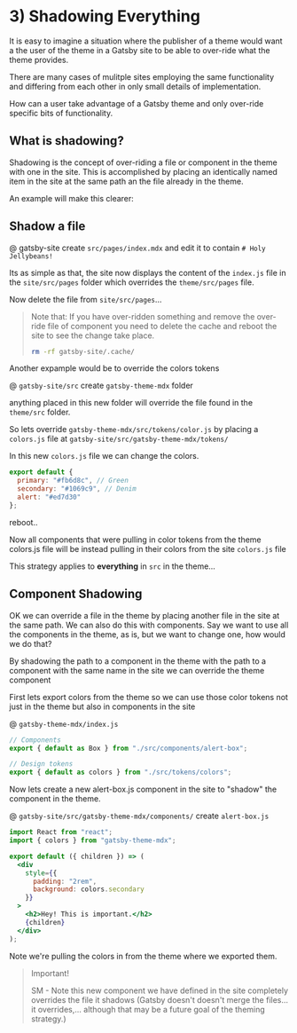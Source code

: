 # 3) Shadowing Everything

It is easy to imagine a situation where the publisher of a theme would want a the user of the theme in a Gatsby site to be able to over-ride what the theme provides.  

There are many cases of mulitple sites employing the same functionality and differing from each other in only small details of implementation.

How can a user take advantage of a Gatsby theme and only over-ride specific bits of functionality.

## What is shadowing?

Shadowing is the concept of over-riding a file or component in the theme with one in the site. This is accomplished by placing an identically named item in the site at the same path an the file already in the theme.

An example will make this clearer: 

## Shadow a file

@ gatsby-site create `src/pages/index.mdx` and edit it to contain `# Holy Jellybeans!`

Its as simple as that, the site now displays the content of the `index.js` file in the `site/src/pages` folder which overrides the `theme/src/pages` file.

Now delete the file from `site/src/pages`...

> Note that: If you have over-ridden something and remove the over-ride file of component you need to delete the cache and reboot the site to see the change take place.
>
> ```bash
> rm -rf gatsby-site/.cache/
> ```



Another expample would be to override the colors tokens

@ `gatsby-site/src` create `gatsby-theme-mdx` folder

anything placed in this new folder will override the file found in the `theme/src` folder.

So lets override `gatsby-theme-mdx/src/tokens/color.js` by placing a `colors.js` file at `gatsby-site/src/gatsby-theme-mdx/tokens/`

In this new `colors.js` file we can change the colors.

```javascript
export default {
  primary: "#fb6d8c", // Green
  secondary: "#1069c9", // Denim
  alert: "#ed7d30"
};

```

reboot..

Now all components that were pulling in color tokens from the theme colors.js file will be instead pulling in their colors from the site `colors.js` file

This strategy applies to **everything** in `src` in the theme...

## Component Shadowing

OK we can override a file in the theme by placing another file in the site at the same path.  We can also do this with components.  Say we want to use all the components in the theme, as is, but we want to change one, how would we do that?

By shadowing the path to a component in the theme with the path to a component with the same name in the site we can override the theme component

First lets export colors from the theme so we can use those color tokens not just in the theme but also in components in the site

@ `gatsby-theme-mdx/index.js`

```javascript
// Components
export { default as Box } from "./src/components/alert-box";

// Design tokens
export { default as colors } from "./src/tokens/colors";
```

Now lets create a new alert-box.js component in the site to "shadow" the component in the theme.

@ `gatsby-site/src/gatsby-theme-mdx/components/` create `alert-box.js`

```jsx
import React from "react";
import { colors } from "gatsby-theme-mdx";

export default ({ children }) => (
  <div
    style={{
      padding: "2rem",
      background: colors.secondary
    }}
  >
    <h2>Hey! This is important.</h2>
    {children}
  </div>
);
```

Note we're pulling the colors in from the theme where we exported them.



>  Important!
>
> SM - Note this new component we have defined in the site completely overrides the file it shadows (Gatsby doesn't doesn't merge the files… it overrides,... although that may be a future goal of the theming strategy.)


